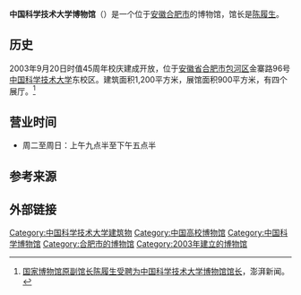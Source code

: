 '''中国科学技术大学博物馆'''（{{lang-en|Museum of University of Science and Technology of China}}）是一个位于[[安徽|安徽]][[合肥市|合肥市]]的博物馆，馆长是[[陈履生|陈履生]]。

==历史==
2003年9月20日时值45周年校庆建成开放，位于[[安徽省|安徽省]][[合肥市|合肥市]][[包河区|包河区]]金寨路96号[[中国科学技术大学|中国科学技术大学]]东校区。建筑面积1,200平方米，展馆面积900平方米，有四个展厅。<ref>[https://www.thepaper.cn/newsDetail_forward_11856383 国家博物馆原副馆长陈履生受聘为中国科学技术大学博物馆馆长]，澎湃新闻。</ref>

==营业时间==
*周二至周日：上午九点半至下午五点半

==参考来源==
{{reflist}}

==外部链接==
{{Official website|http://museum.ustc.edu.cn/}}

{{中国科学技术大学}}
{{Authority control}}
[[Category:中国科学技术大学建筑物|Category:中国科学技术大学建筑物]]
[[Category:中国高校博物馆|Category:中国高校博物馆]]
[[Category:中国科学博物馆|Category:中国科学博物馆]]
[[Category:合肥市的博物馆|Category:合肥市的博物馆]]
[[Category:2003年建立的博物馆|Category:2003年建立的博物馆]]